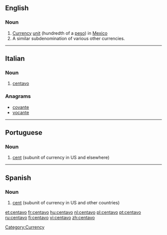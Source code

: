 ==English==
{{wikipedia}}

===Noun===
{{en-noun}}

# [[currency|Currency]] [[unit]] (hundredth of a [[peso]]) in [[Mexico]]
# A similar subdenomination of various other currencies.

[[Category:Currency]]

----
==Italian==

===Noun===
{{it-noun|centav|m|o|i}}

# [[#English|centavo]]

===Anagrams===
* [[covante#Italian|covante]]
* [[vocante#Italian|vocante]]

----
==Portuguese==

===Noun===
{{pt-noun|m}}

# [[cent]] (subunit of currency in US and elsewhere)

{{tbot entry|Portuguese|cent|2008|April|pt}}

----

==Spanish==

===Noun===
{{es-noun-m}}

# [[cent]] (subunit of currency in US and other countries)

[[et:centavo]]
[[fr:centavo]]
[[hu:centavo]]
[[nl:centavo]]
[[pl:centavo]]
[[pt:centavo]]
[[ru:centavo]]
[[fi:centavo]]
[[vi:centavo]]
[[zh:centavo]]